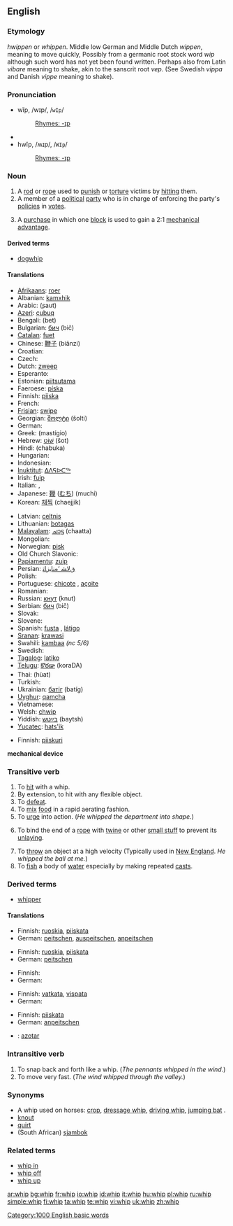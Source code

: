 ==English==

===Etymology===
{{ME.}} ''hwippen'' or ''whippen''. Middle low German and Middle Dutch ''wippen'', meaning to move quickly, Possibly from a germanic root stock word ''wip'' although such word has not yet been found written. Perhaps also from Latin ''vibare'' meaning to shake, akin to the sanscrit root ''vep''. (See Swedish ''vippa'' and Danish ''vippe'' meaning to shake).

===Pronunciation===
*wĭp, /wɪp/, /<tt>wIp</tt>/
*:[[Rhymes:English:-ɪp|Rhymes: -ɪp]]
*{{audio|en-us-whip.ogg|Audio (US)}}
*hwĭp, /ʍɪp/, /<tt>WIp</tt>/
*:[[Rhymes:English:-ɪp|Rhymes: -ɪp]]

===Noun===
{{en-noun}}

# A [[rod]] or [[rope]] used to [[punish]] or [[torture]] victims by [[hit]]ting them.
# A member of a [[political]] [[party]] who is in charge of enforcing the party's [[policy|policies]] in [[vote]]s.
# {{nautical}} A [[purchase]] in which one [[block]] is used to gain a 2:1 [[mechanical advantage]].

====Derived terms====
*[[dogwhip]]

====Translations====
{{trans-top|rod}}
* [[Afrikaans]]: [[roer]]
* Albanian: [[kamxhik]]
* Arabic: {{ARchar|[[سوط]]}} (ʂaut) {{m}}
* [[Azeri]]: [[çubuq]]
* Bengali: (bet)
* Bulgarian: [[бич]] (bič) {{m}}
* [[Catalan]]: [[fuet]] {{m}}
* Chinese: [[鞭子]] (biānzi)
* Croatian: {{t-|hr|bič|m}}
* Czech: {{t-|cs|bič|m}}
* Dutch: [[zweep]]
* Esperanto: {{t-|eo|vipo|xs=Esperanto}}
* Estonian: [[piitsutama]]
* Faeroese: [[píska]]
* Finnish: [[piiska]]
* French: {{t+|fr|fouet|m}}
* [[Frisian]]: [[swipe]]
* Georgian: [[შოლტი]] (šolti)
* German: {{t-|de|Peitsche|f}}
* Greek: {{t|el|μαστίγιο|m|sc=Grek}} (mastígio)
* Hebrew: [[שוט|שׁוֹט]] (šot) {{m}}
* Hindi: (chabuka)
* Hungarian: {{t-|hu|felhúzókötél}}
* Indonesian: {{t+|id|cemeti|xs=Indonesian}}
* [[Inuktitut]]: [[ᐃᐱᕋᐅᑕᖅ]]
* Irish: [[fuip]]
* Italian: {{t-|it|frusta|f}}, {{t+|it|nerbo|m}}
* Japanese: [[鞭]] ([[むち]]) (muchi)
* Korean: [[채찍]] (chaejjik)
{{trans-mid}}
* Latvian: [[celtnis]]
* Lithuanian: [[botagas]]
* [[Malayalam]]: [[ചാട്ട]] (chaatta)
* Mongolian: {{t-|mn|ташуур|tr=tašuur|sc=Cyrl|xs=Mongolian}}
* Norwegian: [[pisk]]
* Old Church Slavonic: {{t|cu|бичь|tr=bičĭ|m}}
* [[Papiamentu]]: [[zuip]]
* Persian: [[ﻕﻻﺸ ‘ﻩﻨﺎﻴﺯﺎﺘ]]
* Polish: {{t+|pl|bat|m}}
* Portuguese: [[chicote]] {{m}}, [[açoite]] {{m}}
* Romanian: {{t-|ro|bici}}
* Russian: [[кнут]] (knut) {{m}}
* Serbian: [[бич]] (bič) {{m}}
* Slovak: {{t-|sk|bič|m}}
* Slovene: {{t+|sl|bič|m}}
* Spanish: [[fusta]] {{f}}, [[látigo]] {{m}}
* [[Sranan]]: [[krawasi]]
* Swahili: [[kambaa]] ''(nc 5/6)''
* Swedish: {{t+|sv|piska|f}}
* [[Tagalog]]: [[latiko]]
* [[Telugu]]: [[కొరడా]] (koraDA)
* Thai: {{THchar|[[หวด]]}} (hùat)
* Turkish: {{t-|tr|kamçi}}
* Ukrainian: [[батіг]] (batíg) {{m}}
* [[Uyghur]]: [[qamcha]]
* Vietnamese: {{t+|vi|roi|xs=Vietnamese}}
* Welsh: [[chwip]]
* Yiddish: [[בײַטש]] (baytsh) {{f}}
* [[Yucatec]]: [[hats'ik]]
{{trans-bottom}}

{{trans-top|party policy enforcer}}
* Finnish: [[piiskuri]]
{{trans-bottom}}

'''mechanical device'''

===Transitive verb===
{{rfc-trverb|Transitive verb}}
{{en-verb|whip|p|ing}}

# To [[hit]] with a whip.
# By extension, to hit with any flexible object.
# To [[defeat]].
# To [[mix]] [[food]] in a rapid aerating fashion.
# To [[urge]] into action. (''He whipped the department into shape.'')
# {{nautical}} To bind the end of a [[rope]] with [[twine]] or other [[small stuff]] to prevent its [[unlay]]ing.
# To [[throw]] an object at a high velocity (Typically used in [[New England]]. ''He whipped the ball at me.'')
# To [[fish]] a body of [[water]] especially by making repeated [[cast]]s.

===Derived terms===
*[[whipper]]

====Translations====
{{trans-top|To hit with a whip}}
* Finnish: [[ruoskia]], [[piiskata]]
* German: [[peitschen]], [[auspeitschen]], [[anpeitschen]]
{{trans-mid}}
{{trans-bottom}}

{{trans-top|By extension, to hit with any flexible object}}
* Finnish: [[ruoskia]], [[piiskata]]
* German: [[peitschen]]
{{trans-mid}}
{{trans-bottom}}

{{trans-top|To defeat}}
* Finnish: {{t-|fi|piestä}}
* German: {{t+|de|schlagen}}
{{trans-mid}}
{{trans-bottom}}

{{trans-top|To mix food in a rapid aerating fashion}}
* Finnish: [[vatkata]], [[vispata]]
* German: {{t+|de|schlagen}}
{{trans-mid}}
{{trans-bottom}}

{{trans-top|To urge into action}}
* Finnish: [[piiskata]]
* German: [[anpeitschen]]
{{trans-mid}}
{{trans-bottom}}

{{checktrans-top}}
*{{ttbc|Spanish}}: [[azotar]]
{{trans-mid}}
{{trans-bottom}}

===Intransitive verb===
{{en-verb|whip|p|ing}}

# To snap back and forth like a whip.  (''The pennants whipped in the wind.'')
# To move very fast.  (''The wind whipped through the valley.'')

===Synonyms===
* A whip used on horses: [[crop]], [[dressage whip]], [[driving whip]], [[jumping bat]] .
* [[knout]]
* [[quirt]]
* (South African) [[sjambok]]

===Related terms===
*[[whip in]]
*[[whip off]]
*[[whip up]]

[[Category:1000 English basic words]]

[[ar:whip]]
[[bg:whip]]
[[fr:whip]]
[[io:whip]]
[[id:whip]]
[[it:whip]]
[[hu:whip]]
[[pl:whip]]
[[ru:whip]]
[[simple:whip]]
[[fi:whip]]
[[ta:whip]]
[[te:whip]]
[[vi:whip]]
[[uk:whip]]
[[zh:whip]]